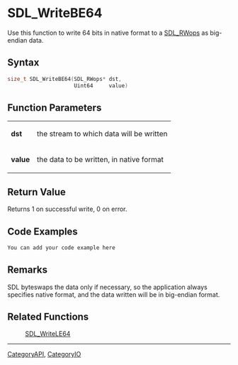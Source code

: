 
= SDL_WriteBE64 =
Use this function to write 64 bits in native format to a [[SDL_RWops]] as big-endian data.


== Syntax ==
<syntaxhighlight lang='c++'>
size_t SDL_WriteBE64(SDL_RWops* dst,
                     Uint64     value)
</syntaxhighlight>

== Function Parameters ==
{|
|'''dst'''
|the stream to which data will be written
|-
|'''value'''
|the data to be written, in native format
|}

== Return Value ==
Returns 1 on successful write, 0 on error.

== Code Examples ==
<syntaxhighlight lang='c++'>
You can add your code example here
</syntaxhighlight>

== Remarks ==
SDL byteswaps the data only if necessary, so the application always specifies native format, and the data written will be in big-endian format.

== Related Functions ==
:[[SDL_WriteLE64]]

----
[[CategoryAPI]], [[CategoryIO]]
